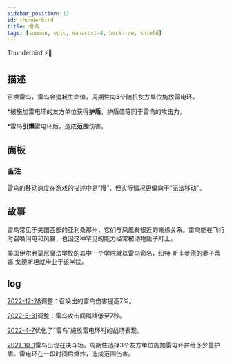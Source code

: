 ```yaml
---
sidebar_position: 12
id: thunderbird
title: 雷鸟
tags: [summon, epic, manacost-4, back-row, shield]
---
```


Thunderbird ⚡🦅

<!--truncate-->



<CardBasics cardKey={id}/>


## 描述

召唤雷鸟，雷鸟会消耗生命值，周期性向**3**个随机友方单位施放雷电环。

*被施加雷电环的友方单位获得**护盾**，护盾值等同于雷鸟的攻击力。

*雷鸟**引爆**雷电环后，造成**范围**伤害。

## 面板


<LevelComponent/>


<CardDynamicTable cardKey={id}/>


<CardComplexTable cardKey={id}/>


### 备注

雷鸟的移动速度在游戏的描述中是“慢”，但实际情况更偏向于“无法移动”。


## 故事

雷鸟常见于美国西部的亚利桑那州，它们与凤凰有很近的亲缘关系。雷鸟能在飞行时召唤闪电和风暴，也因这种罕见的能力经常被动物贩子盯上。

美国伊尔弗莫尼魔法学校的其中一个学院就以雷鸟命名，纽特·斯卡曼德的妻子蒂娜·戈德斯坦就毕业于该学院。


## log

[2022-12-28](/blog/221228-update-annc#adjustment)调整：召唤出的雷鸟伤害提高7%。

[2022-5-31](/blog/230601-update-annc#adjustment)调整：雷鸟攻击间隔降低至7秒。

[2022-4-7](/blog/220407-update-annc#optimization)优化了“雷鸟”施放雷电环时的战场表现。

[2021-10-1](/blog/211001-update-annc#description)雷鸟出现在决斗场，周期性选择3个友方单位施加雷电环并给予少量护盾。雷电环在一段时间后爆炸，造成范围伤害。



